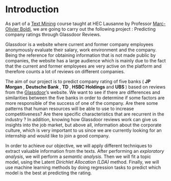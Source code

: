 # Introduction
As part of a [Text Mining](https://hecnet.unil.ch/hec/syllabus/descriptif/2441) course taught at HEC Lausanne by Professor [Marc-Olivier Boldi](https://hecnet.unil.ch/hec/recherche/fiche?pnom=mboldi&dyn_lang=en), we are going to carry out the following project : Predicting company ratings through Glassdoor Reviews. </p>

Glassdoor is a website where current and former company employees anonymously evaluate their salary, work environment and the company. Being the reference for obtaining information that is not made public by companies, the website has a large audience which is mainly due to the fact that the current and former employees are very active on the platform and therefore counts a lot of reviews on different companies. </p>

The aim of our project is to predict company rating of five banks ( **JP Morgan **,  **Deutsche Bank **,  **TD **,  **HSBC Holdings ** and  **UBS **) based on reviews from the [Glassdoor](http://glassdoor.com/)'s website. We want to see if there are differences and similarities between the five banks in order to determine if some factors are more responsible of the success of one of the company. Are there some patterns that human resources will be able to use to increase competitiveness? Are there specific characteristics that are recurrent in the industry ? In addition, knowing how Glassdoor reviews work can give us insights into the job market, but above all, information about the corporate culture, which is very important to us since we are currently looking for an internship and would like to join a good company. </p>

In order to achieve our objective, we will apply different techniques to extract valuable information from the texts. After performing an *exploratory analysis*, we will perform a *semantic analysis*. Then we will fit a topic model, using the Latent  *Dirichlet Allocation (LDA)* method. Finally, we will use machine learning methods by doing regression tasks  to predict which model is the best at predicting the rating. </p>